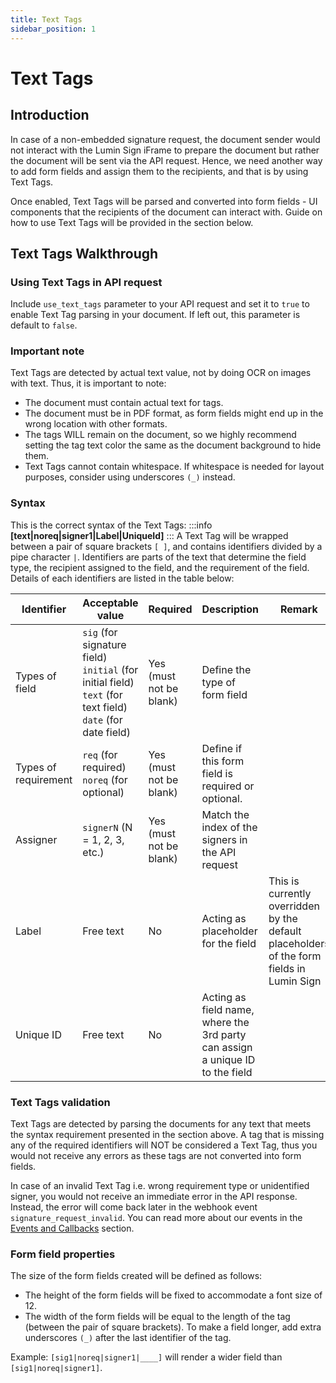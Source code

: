 ```yaml
---
title: Text Tags
sidebar_position: 1
---
```


# Text Tags
## Introduction
In case of a non-embedded signature request, the document sender would not interact with the Lumin Sign iFrame to prepare the document but rather the document will be sent via the API request. Hence, we need another way to add form fields and assign them to the recipients, and that is by using Text Tags.

Once enabled, Text Tags will be parsed and converted into form fields - UI components that the recipients of the document can interact with. Guide on how to use Text Tags will be provided in the section below.

## Text Tags Walkthrough
### Using Text Tags in API request
Include `use_text_tags` parameter to your API request and set it to `true` to enable Text Tag parsing in your document. If left out, this parameter is default to `false`.
### Important note
Text Tags are detected by actual text value, not by doing OCR on images with text. Thus, it is important to note:

- The document must contain actual text for tags.
- The document must be in PDF format, as form fields might end up in the wrong location with other formats.
- The tags WILL remain on the document, so we highly recommend setting the tag text color the same as the document background to hide them.
- Text Tags cannot contain whitespace. If whitespace is needed for layout purposes, consider using underscores `(_)` instead.

### Syntax
This is the correct syntax of the Text Tags:
:::info
**[text|noreq|signer1|Label|UniqueId]**
:::
A Text Tag will be wrapped between a pair of square brackets `[ ]`, and contains identifiers divided by a pipe character `|`. Identifiers are parts of the text that determine the field type, the recipient assigned to the field, and the requirement of the field. Details of each identifiers are listed in the table below:

| Identifier           | Acceptable value                | Required | Description | Remark
| ------------- | -------------------------- | -------------------------- | -------------------------- | --------------------------
| Types of field          | `sig` (for signature field) <br /> `initial` (for initial field) <br /> `text` (for text field) <br /> `date` (for date field) | Yes (must not be blank) | Define the type of form field |
| Types of requirement       | `req` (for required) <br /> `noreq` (for optional)      | Yes (must not be blank) | Define if this form field is required or optional. |
| Assigner    | `signerN` (N = 1, 2, 3, etc.)             | Yes (must not be blank) | Match the index of the signers in the API request |
| Label  | Free text           | No | Acting as placeholder for the field | This is currently overridden by the default placeholders of the form fields in Lumin Sign
| Unique ID | Free text          | No | Acting as field name, where the 3rd party can assign a unique ID to the field

### Text Tags validation
Text Tags are detected by parsing the documents for any text that meets the syntax requirement presented in the section above. A tag that is missing any of the required identifiers will NOT be considered a Text Tag, thus you would not receive any errors as these tags are not converted into form fields.

In case of an invalid Text Tag i.e. wrong requirement type or unidentified signer, you would not receive an immediate error in the API response. Instead, the error will come back later in the webhook event `signature_request_invalid`. You can read more about our events in the [Events and Callbacks](/docs/api/webhooks/webhook-overview) section.

### Form field properties
The size of the form fields created will be defined as follows:

- The height of the form fields will be fixed to accommodate a font size of 12.
- The width of the form fields will be equal to the length of the tag (between the pair of square brackets). To make a field longer, add extra underscores `(_)` after the last identifier of the tag.

Example: `[sig1|noreq|signer1|____]` will render a wider field than `[sig1|noreq|signer1]`. 